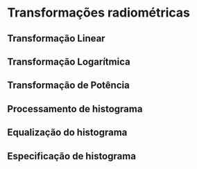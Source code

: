 # Transformações radiométricas
## Transformação Linear
## Transformação Logarítmica 
## Transformação de Potência
## Processamento de histograma
## Equalização do histograma
## Especificação de histograma
